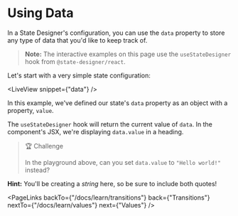 # Using Data

In a State Designer's configuration, you can use the `data` property to store any type of data that you'd like to keep track of.

> **Note:** The interactive examples on this page use the `useStateDesigner` hook from `@state-designer/react`.

Let's start with a very simple state configuration:

<LiveView snippet={"data"} />

In this example, we've defined our state's `data` property as an object with a property, `value`.

The `useStateDesigner` hook will return the current value of `data`. In the component's JSX, we're displaying `data.value` in a heading.

> 🏆 Challenge
>
> In the playground above, can you set `data.value` to `"Hello world!"` instead?

**Hint:** You'll be creating a _string_ here, so be sure to include both quotes!

<PageLinks
  backTo={"/docs/learn/transitions"}
  back={"Transitions"}
  nextTo={"/docs/learn/values"}
  next={"Values"}
/>
